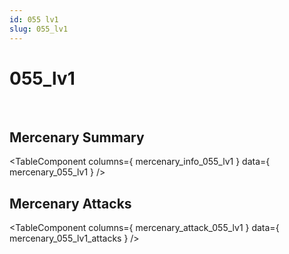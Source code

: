 ```yaml
---
id: 055 lv1
slug: 055_lv1
---
```



# 055_lv1

<div style = {{ display: "flex" }}>
    <Image img={require('@site/static/img/mercenaries/illust/thum_char_view_n_055.jpg')}/>
    <Image img={require('@site/static/img/mercenaries/illust/thum_char_view_o_055.jpg')}/>
</div>

## Mercenary Summary

<TableComponent
  columns={ mercenary_info_055_lv1 }
  data={ mercenary_055_lv1 }
/>

## Mercenary Attacks

<TableComponent
  columns={ mercenary_attack_055_lv1 }
  data={ mercenary_055_lv1_attacks }
/>